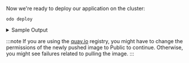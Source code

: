 Now we're ready to deploy our application on the cluster:

```console
odo deploy
```

<details>
<summary>Sample Output</summary>
    {props.deployout}
</details>


:::note
If you are using the [quay.io](https://quay.io/repository/) registry, you might have to change the permissions of the newly pushed image to Public to continue.
Otherwise, you might see failures related to pulling the image.
:::
